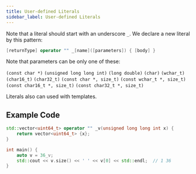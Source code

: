 ```yaml
---
title: User-defined Literals
sidebar_label: User-defined Literals
---
```


Note that a literal should start with an underscore `_`. We declare a new literal by this pattern:

```cpp
[returnType] operator "" _[name]([parameters]) { [body] }
```

Note that parameters can be only one of these:

`(const char *)`
`(unsigned long long int)`
`(long double)`
`(char)`
`(wchar_t)`
`(char16_t)`
`(char32_t)`
`(const char *, size_t)`
`(const wchar_t *, size_t)`
`(const char16_t *, size_t)`
`(const char32_t *, size_t)`

Literals also can used with templates.

## Example Code

```cpp
std::vector<uint64_t> operator "" _v(unsigned long long int x) {
    return vector<uint64_t> {x};
} 

int main() {
    auto v = 36_v;
    std::cout << v.size() << ' ' << v[0] << std::endl;  // 1 36
}
```